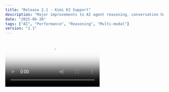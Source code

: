 ```yaml
---
title: "Release 2.1 - Kimi K2 Support"
description: "Major improvements to AI agent reasoning, conversation handling, and multi-modal processing"
date: "2025-06-30"
tags: ["AI", "Performance", "Reasoning", "Multi-modal"]
version: "2.1"
---
```


<Video src="/demo.mp4" poster="/demo.png" />

- **Advanced reasoning engine** with improved logical thinking
- **Multi-modal processing** for text, images, and code analysis
- **Context-aware responses** with better conversation memory
- **Adaptive communication** that matches user preferences

```tsx
// Example of updated API usage
const agent = new AIAgent({
  model: "kimi-k2",
  reasoning: "enhanced",
  multiModal: true,
})
```

<Accordion type="multiple" collapsible className="w-full not-prose">
  <AccordionItem value="item-1">
    <AccordionTrigger>Features</AccordionTrigger>
    <AccordionContent className="flex flex-col gap-4 text-balance">
      <ul className="list-disc space-y-2 pl-4">
        <li>
          <strong>45% faster response generation</strong> across all model types
        </li>
        <li>New API endpoints for custom AI agent implementations</li>
        <li>Enhanced webhook support for real-time notifications</li>
        <li>Improved SDK with TypeScript definitions</li>
        <li>Updated knowledge base with latest information</li>
        <li>Enhanced creative writing and brainstorming capabilities</li>
      </ul>
    </AccordionContent>
  </AccordionItem>
  <AccordionItem value="item-2">
    <AccordionTrigger>Bug Fixes</AccordionTrigger>
    <AccordionContent className="flex flex-col gap-4 text-balance">
      <ul className="list-disc space-y-2 pl-4">
        <li>Fixed conversation context loss during long sessions</li>
        <li>Resolved inconsistent response formatting issues</li>
        <li>Improved error handling for complex queries</li>
        <li>Fixed memory retention problems in extended conversations</li>
        <li>Better error reporting and debugging tools</li>
      </ul>
    </AccordionContent>
  </AccordionItem>
</Accordion>
